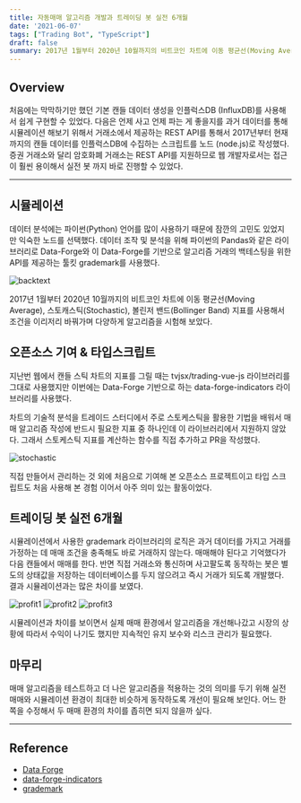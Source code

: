 ```yaml
---
title: 자동매매 알고리즘 개발과 트레이딩 봇 실전 6개월
date: '2021-06-07'
tags: ["Trading Bot", "TypeScript"]
draft: false
summary: 2017년 1월부터 2020년 10월까지의 비트코인 차트에 이동 평균선(Moving Average), 스토캐스틱(Stochastic), 볼린저 밴드(Bollinger Band) 지표를 사용해서 조건을 이리저리 바꿔가며 다양하게 알고리즘을 시험해 보았다.
---
```


<TOCInline toc={props.toc} exclude="Overview" toHeading={2,3} asDisclosure/>

## Overview

처음에는 막막하기만 했던 기본 캔들 데이터 생성을 인플럭스DB (InfluxDB)를 사용해서 쉽게 구현할 수 있었다. 다음은 언제 사고 언제 파는 게 좋을지를 과거 데이터를 통해 시뮬레이션 해보기 위해서 거래소에서 제공하는 REST API를 통해서 2017년부터 현재까지의 캔들 데이터를 인플럭스DB에 수집하는 스크립트를 노드 (node.js)로 작성했다. 증권 거래소와 달리 암호화폐 거래소는 REST API를 지원하므로 웹 개발자로서는 접근이 훨씬 용이해서 실전 봇 까지 바로 진행할 수 있었다.

---

## 시뮬레이션

데이터 분석에는 파이썬(Python) 언어를 많이 사용하기 때문에 잠깐의 고민도 있었지만 익숙한 노드를 선택했다. 데이터 조작 및 분석을 위해 파이썬의 Pandas와 같은 라이브러리로 Data-Forge와 이 Data-Forge를 기반으로 알고리즘 거래의 백테스팅을 위한 API를 제공하는 툴킷 grademark를 사용했다.

<img src="/assets/images/posts/2021/06/07/backtest.png" alt="backtext" />

2017년 1월부터 2020년 10월까지의 비트코인 차트에 이동 평균선(Moving Average), 스토캐스틱(Stochastic), 볼린저 밴드(Bollinger Band) 지표를 사용해서 조건을 이리저리 바꿔가며 다양하게 알고리즘을 시험해 보았다.

## 오픈소스 기여 & 타입스크립트

지난번 웹에서 캔들 스틱 차트의 지표를 그릴 때는 tvjsx/trading-vue-js 라이브러리를 그대로 사용했지만 이번에는 Data-Forge 기반으로 하는 data-forge-indicators 라이브러리를 사용했다.

차트의 기술적 분석을 트레이드 스터디에서 주로 스토케스틱을 활용한 기법을 배워서 매매 알고리즘 작성에 반드시 필요한 지표 중 하나인데 이 라이브러리에서 지원하지 않았다. 그래서 스토케스틱 지표를 계산하는 함수를 직접 추가하고 PR을 작성했다.

<img src="/assets/images/posts/2021/06/07/stochastic.png" alt="stochastic" />

직접 만들어서 관리하는 것 외에 처음으로 기여해 본 오픈소스 프로젝트이고 타입 스크립트도 처음 사용해 본 경험 이어서 아주 의미 있는 활동이었다.

## 트레이딩 봇 실전 6개월

시뮬레이션에서 사용한 grademark 라이브러리의 로직은 과거 데이터를 가지고 거래를 가정하는 데 매매 조건을 충족해도 바로 거래하지 않는다. 매매해야 된다고 기억했다가 다음 캔들에서 매매를 한다. 반면 직접 거래소와 통신하며 사고팔도록 동작하는 봇은 별도의 상태값을 저장하는 데이터베이스를 두지 않으려고 즉시 거래가 되도록 개발했다. 결과 시뮬레이션과는 많은 차이를 보였다.

<img src="/assets/images/posts/2021/06/07/profit1.png" alt="profit1" />
<img src="/assets/images/posts/2021/06/07/profit2.png" alt="profit2" />
<img src="/assets/images/posts/2021/06/07/profit3.png" alt="profit3" />

시뮬레이션과 차이를 보이면서 실제 매매 환경에서 알고리즘을 개선해나갔고 시장의 상황에 따라서 수익이 나기도 했지만 지속적인 유지 보수와 리스크 관리가 필요했다.

## 마무리

매매 알고리즘을 테스트하고 더 나은 알고리즘을 적용하는 것의 의미를 두기 위해 실전 매매와 시뮬레이션 환경이 최대한 비슷하게 동작하도록 개선이 필요해 보인다.
어느 한쪽을 수정해서 두 매매 환경의 차이를 좁히면 되지 않을까 싶다.

---

## Reference

* [Data Forge](https://github.com/data-forge/data-forge-ts)
* [data-forge-indicators](https://github.com/data-forge/data-forge-indicators)
* [grademark](https://github.com/grademark/grademark)
